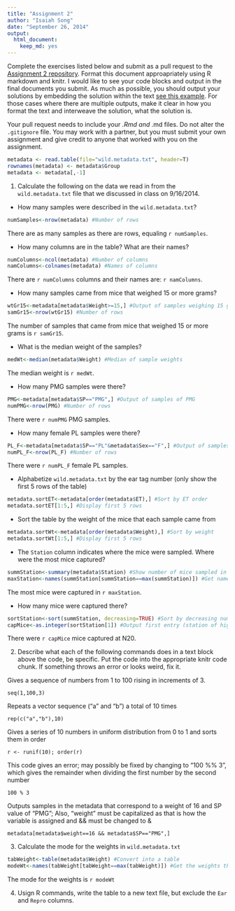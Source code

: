 ```yaml
---
title: "Assignment 2"
author: "Isaiah Song"
date: "September 26, 2014"
output:
  html_document:
    keep_md: yes
---
```


Complete the exercises listed below and submit as a pull request to the [Assignment 2 repository](http://www.github.com/microbialinformatics/assignment02).  Format this document approapriately using R markdown and knitr. I would like to see your code blocks and output in the final documents you submit. As much as possible, you should output your solutions by embedding the solution within the text [see this example](https://github.com/microbialinformatics/assignment02/blob/master/example.Rmd). For those cases where there are multiple outputs, make it clear in how you format the text and interweave the solution, what the solution is.

Your pull request needs to include your *.Rmd and *.md files. Do not alter the `.gitignore` file. You may work with a partner, but you must submit your own assignment and give credit to anyone that worked with you on the assignment.

```r
metadata <- read.table(file="wild.metadata.txt", header=T)
rownames(metadata) <- metadata$Group
metadata <- metadata[,-1]
```

1.  Calculate the following on the data we read in from the `wild.metadata.txt` file that we discussed in class on 9/16/2014.

  * How many samples were described in the `wild.metadata.txt`?
  
```r
numSamples<-nrow(metadata) #Number of rows
```

There are as many samples as there are rows, equaling `r numSamples`.
  
  * How many columns are in the table? What are their names?
  
```r
numColumns<-ncol(metadata) #Number of columns
namColumns<-colnames(metadata) #Names of columns

```

There are `r numColumns` columns and their names are: `r namColumns`.

  * How many samples came from mice that weighed 15 or more grams?
  
```r
wtGr15<-metadata[metadata$Weight>=15,] #Output of samples weighing 15 grams or greater
samGr15<-nrow(wtGr15) #Number of rows
```

The number of samples that came from mice that weighed 15 or more grams is `r samGr15`.
  
  * What is the median weight of the samples?
  
```r
medWt<-median(metadata$Weight) #Median of sample weights
```

The median weight is `r medWt`.

  * How many PMG samples were there?
  
```r
PMG<-metadata[metadata$SP=="PMG",] #Output of samples of PMG
numPMG<-nrow(PMG) #Number of rows
```

There were `r numPMG` PMG samples.

  * How many female PL samples were there?
  
```r
PL_F<-metadata[metadata$SP=="PL"&metadata$Sex=="F",] #Output of samples of female PL
numPL_F<-nrow(PL_F) #Number of rows
```

There were `r numPL_F` female PL samples.

  * Alphabetize `wild.metadata.txt` by the ear tag number (only show the first 5 rows of the table) 
  
```r
metadata.sortET<-metadata[order(metadata$ET),] #Sort by ET order
metadata.sortET[1:5,] #Display first 5 rows
```

  * Sort the table by the weight of the mice that each sample came from  
  
```r
metadata.sortWt<-metadata[order(metadata$Weight),] #Sort by weight
metadata.sortWt[1:5,] #Display first 5 rows
```

  * The `Station` column indicates where the mice were sampled. Where were the most mice captured? 
  
```r
summStation<-summary(metadata$Station) #Show number of mice sampled in each station
maxStation<-names(summStation[summStation==max(summStation)]) #Get name of station with largest number of mice sampled
```

The most mice were captured in `r maxStation`.

  * How many mice were captured there?

```r
sortStation<-sort(summStation, decreasing=TRUE) #Sort by decreasing number of mice sampled
capMice<-as.integer(sortStation[1]) #Output first entry (station of highest number of mice sampled) as integer
```

There were `r capMice` mice captured at N20.

2.	Describe what each of the following commands does in a text block above the code, be specific. Put the code into the appropriate knitr code chunk. If something throws an error or looks weird, fix it.


Gives a sequence of numbers from 1 to 100 rising in increments of 3.
```
seq(1,100,3)
```

Repeats a vector sequence ("a" and "b") a total of 10 times
```
rep(c("a","b"),10)
```

Gives a series of 10 numbers in uniform distribution from 0 to 1 and sorts them in order
```
r <- runif(10); order(r)
```

This code gives an error; may possibly be fixed by changing to "100 %% 3", which gives the remainder when dividing the first number by the second number
```
100 % 3
```

Outputs samples in the metadata that correspond to a weight of 16 and SP value of "PMG";  Also, "weight" must be capitalized as that is how the variable is assigned and && must be changed to &
```
metadata[metadata$weight==16 && metadata$SP=="PMG",]
```


3.	Calculate the mode for the weights in `wild.metadata.txt`

```r
tabWeight<-table(metadata$Weight) #Convert into a table
modeWt<-names(tabWeight[tabWeight==max(tabWeight)]) #Get the weights that have the highest number of occurrences
```

The mode for the weights is `r modeWt`

4.	Usign R commands, write the table to a new text file, but exclude the `Ear` and `Repro` columns.

